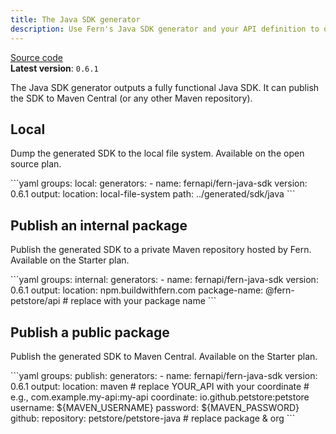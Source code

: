 ```yaml
---
title: The Java SDK generator
description: Use Fern's Java SDK generator and your API definition to output a fully functional Java SDK locally, or publish it to a private or public Maven repository. 
---
```


[Source code](https://github.com/fern-api/fern/tree/main/generators/java)<br />
**Latest version**: `0.6.1`

The Java SDK generator outputs a fully functional Java
SDK. It can publish the SDK to Maven Central (or any other Maven repository).

## Local

Dump the generated SDK to the local file system. Available on the open source plan.

<CodeBlock title="generators.yml">
```yaml
groups:
  local:
    generators:
      - name: fernapi/fern-java-sdk
        version: 0.6.1
        output:
          location: local-file-system
          path: ../generated/sdk/java
```
</CodeBlock>

## Publish an internal package

Publish the generated SDK to a private Maven repository hosted by Fern. Available on the Starter plan.

<CodeBlock title="generators.yml">
```yaml
groups:
  internal:
    generators:
      - name: fernapi/fern-java-sdk
        version: 0.6.1
        output:
          location: npm.buildwithfern.com
          package-name: @fern-petstore/api # replace with your package name
```
</CodeBlock>

## Publish a public package

Publish the generated SDK to Maven Central. Available on the Starter plan.

<CodeBlock title="generators.yml">
```yaml
groups:
  publish:
    generators:
      - name: fernapi/fern-java-sdk
        version: 0.6.1
        output:
          location: maven
          # replace YOUR_API with your coordinate
          # e.g., com.example.my-api:my-api
          coordinate: io.github.petstore:petstore 
          username: ${MAVEN_USERNAME}
          password: ${MAVEN_PASSWORD}
        github:
          repository: petstore/petstore-java # replace package & org
```
</CodeBlock>
